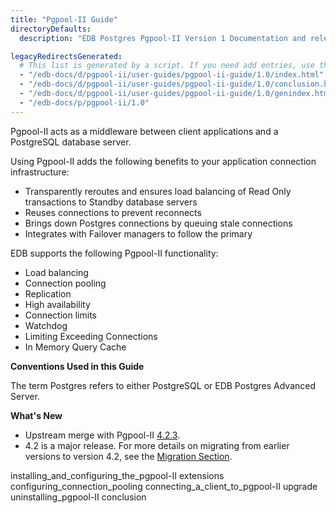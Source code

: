 ```yaml
---
title: "Pgpool-II Guide"
directoryDefaults:
  description: "EDB Postgres Pgpool-II Version 1 Documentation and release notes. PostgreSQL connection pooling tool."

legacyRedirectsGenerated:
  # This list is generated by a script. If you need add entries, use the `legacyRedirects` key.
  - "/edb-docs/d/pgpool-ii/user-guides/pgpool-ii-guide/1.0/index.html"
  - "/edb-docs/d/pgpool-ii/user-guides/pgpool-ii-guide/1.0/conclusion.html"
  - "/edb-docs/d/pgpool-ii/user-guides/pgpool-ii-guide/1.0/genindex.html"
  - "/edb-docs/p/pgpool-ii/1.0"
---
```


Pgpool-II acts as a middleware between client applications and a PostgreSQL database server.

Using Pgpool-II adds the following benefits to your application connection infrastructure:

-   Transparently reroutes and ensures load balancing of Read Only transactions to Standby database servers
-   Reuses connections to prevent reconnects
-   Brings down Postgres connections by queuing stale connections
-   Integrates with Failover managers to follow the primary

EDB supports the following Pgpool-II functionality:

-   Load balancing
-   Connection pooling
-   Replication
-   High availability
-   Connection limits
-   Watchdog
-   Limiting Exceeding Connections
-   In Memory Query Cache

**Conventions Used in this Guide**

The term Postgres refers to either PostgreSQL or EDB Postgres Advanced Server.

**What's New**

- Upstream merge with Pgpool-II [4.2.3](https://www.pgpool.net/docs/42/en/html/release-4-2-3.html).
- 4.2 is a major release. For more details on migrating from earlier versions to version 4.2, see the [Migration Section](https://www.pgpool.net/docs/42/en/html/release-4-2-0.html#AEN10359).

<div class="toctree" maxdepth="2">

installing_and_configuring_the_pgpool-II extensions configuring_connection_pooling connecting_a_client_to_pgpool-II upgrade uninstalling_pgpool-II conclusion

</div>
